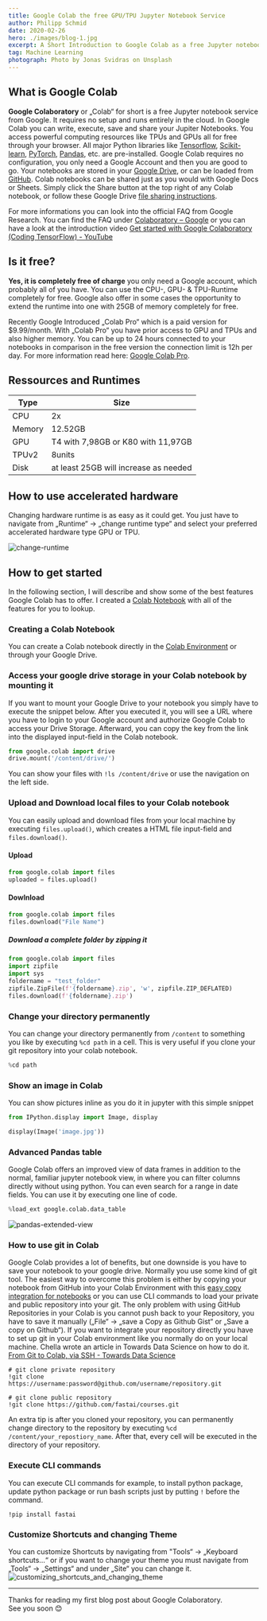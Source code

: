 ```yaml
---
title: Google Colab the free GPU/TPU Jupyter Notebook Service
author: Philipp Schmid
date: 2020-02-26
hero: ./images/blog-1.jpg
excerpt: A Short Introduction to Google Colab as a free Jupyter notebook service from Google. Learn how to use Accelerated Hardware like GPUs and TPUs to run your Machine learning completely for free in the cloud.
tag: Machine Learning
photograph: Photo by Jonas Svidras on Unsplash
---
```

## What is Google Colab
**Google Colaboratory** or „Colab“ for short is a free Jupyter notebook service from Google. It requires no setup and runs entirely in the cloud. In Google Colab you can write, execute, save and share your Jupiter Notebooks. You access powerful computing resources like TPUs and GPUs all for free through your browser. 
All major Python libraries like [Tensorflow](https://www.tensorflow.org/),  [Scikit-learn](https://scikit-learn.org/), [PyTorch](https://pytorch.org/),  [Pandas](https://pandas.pydata.org/),  etc. are pre-installed. Google Colab requires no configuration, you only need a Google Account and then you are good to go. Your notebooks are
stored in your  [Google Drive](https://drive.google.com/), or can be loaded from  [GitHub](https://github.com/).  Colab notebooks can be shared just as you would with Google Docs or Sheets. Simply click the Share button at the top right of any Colab notebook, or follow these Google Drive  [file sharing instructions](https://support.google.com/drive/answer/2494822?co=GENIE.Platform%3DDesktop&hl=en).

For more informations you can look into the official FAQ from Google Research. You can find the FAQ under [Colaboratory – Google](https://research.google.com/colaboratory/faq.html) or you can have a look at the introduction video [Get started with Google Colaboratory (Coding TensorFlow) - YouTube](https://www.youtube.com/watch?v=inN8seMm7UI)

## Is it free? 
**Yes, it is completely free of charge** you only need a Google account, which probably all of you have. You can use the CPU-, GPU- & TPU-Runtime completely for free. Google also offer in some cases the opportunity to extend the runtime into one with 25GB of memory completely for free. 

Recently Google Introduced „Colab Pro“ which is a paid version for $9.99/month. With „Colab Pro“ you have prior access to GPU and TPUs and also higher memory. You can be up to 24 hours connected to your notebooks in comparison in the free version the connection limit is 12h per day. For more information read here: [Google Colab Pro](https://colab.research.google.com/signup?utm_source=faq&utm_medium=link&utm_campaign=why_arent_resources_guaranteed).

## Ressources and Runtimes
| Type   	| Size                                 	|
|--------	|--------------------------------------	|
| CPU    	| 2x                                   	|
| Memory 	| 12.52GB                              	|
| GPU    	| T4 with 7,98GB or K80 with 11,97GB  	|
| TPUv2  	| 8units                               	|
| Disk   	| at least 25GB will increase as needed 	|

## How to use accelerated hardware
Changing hardware runtime is as easy as it could get. You just have to navigate from „Runtime“ -> „change runtime type“ and select your preferred accelerated hardware type GPU or TPU. 

![change-runtime](./images/change-runtime.gif)

## How to get started
In the following section, I will describe and show some of the best features Google Colab has to offer. I created a [Colab Notebook](https://colab.research.google.com/drive/1nwJ0BQjZACbGbt-AfG93LjJNT05mp4gw) with all of the features for you to lookup.
### Creating a Colab Notebook 
You can create a Colab notebook directly in the [Colab Environment](https://colab.research.google.com/) or through your Google Drive. 
### Access your google drive storage in your Colab notebook by mounting it
If you want to mount your Google Drive to your notebook you simply have to execute the snippet below. After you executed it, you will see a URL where you have to login to your Google account and authorize Google Colab to access your Drive Storage. Afterward, you can copy the key from the link into the displayed input-field in the Colab notebook. 

```python
from google.colab import drive
drive.mount('/content/drive/')
```
You can show your files with `!ls /content/drive` or use the navigation on the left side.

### Upload and Download local files to your Colab notebook
You can easily upload and download files from your local machine by executing `files.upload()`, which creates a HTML file input-field and `files.download()`.

#### Upload 
```python
from google.colab import files
uploaded = files.upload()
```
#### Dowlnload 
```python
from google.colab import files
files.download("File Name")
```
##### Download a complete folder by zipping it
```python
from google.colab import files
import zipfile
import sys
foldername = "test_folder"
zipfile.ZipFile(f'{foldername}.zip', 'w', zipfile.ZIP_DEFLATED)
files.download(f'{foldername}.zip')
```
### Change your directory permanently
You can change your directory permanently from `/content` to something you like by executing `%cd path` in a cell. This is very useful if you clone your git repository into your colab notebook.

```python
%cd path
```

### Show an image in Colab
You can show pictures inline as you do it in jupyter with this simple snippet

```python
from IPython.display import Image, display

display(Image('image.jpg'))
```
### Advanced Pandas table
Google Colab offers an improved view of data frames in addition to the normal, familiar jupyter notebook view, in where you can filter columns directly without using python. You can even search for a range in date fields. You can use it by executing one line of code.
```python
%load_ext google.colab.data_table
```
![pandas-extended-view](./images/pandas-extended-view.jpg)


### How to use git in Colab
Google Colab provides a lot of benefits, but one downside is you have to save your notebook to your google drive. Normally you use some kind of git tool. The easiest way to overcome this problem is either by copying your notebook from GitHub into your Colab Environment with this [easy copy integration for notebooks](https://colab.research.google.com/github/) or you can use CLI commands to load your private and public repository into your git. The only problem with using GitHub Repositories in your Colab is you cannot push back to your Repository, you have to save it manually („File“ -> „save a Copy as Github Gist“ or „Save a copy on Github“). If you want to integrate your repository directly you have to set up git in your Colab environment like you normally do on your local machine. Chella wrote an article in Towards Data Science on how to do it. [From Git to Colab, via SSH - Towards Data Science](https://towardsdatascience.com/using-git-with-colab-via-ssh-175e8f3751ec)
```
# git clone private repository 
!git clone https://username:password@github.com/username/repository.git

# git clone public repository 
!git clone https://github.com/fastai/courses.git
```

An extra tip is after you cloned your repository, you can permanently change directory to the repository by executing `%cd /content/your_repostiory_name`. After that, every cell will be executed in the directory of your repository.

### Execute CLI commands
You can execute CLI commands for example, to install python package, update python package or run bash scripts just by putting `!` before the command. 
```
!pip install fastai
```
### Customize Shortcuts and changing Theme
You can customize Shortcuts by navigating from "Tools“ -> „Keyboard shortcuts…“ or if you want to change your theme you must navigate from „Tools“ -> „Settings“ and under „Site“ you can change it.
![customizing_shortcuts_and_changing_theme](./images/customizing_shortcuts_and_changing_theme.gif)
 
---
Thanks for reading my first blog post about Google Colaboratory.   
See you soon 😊